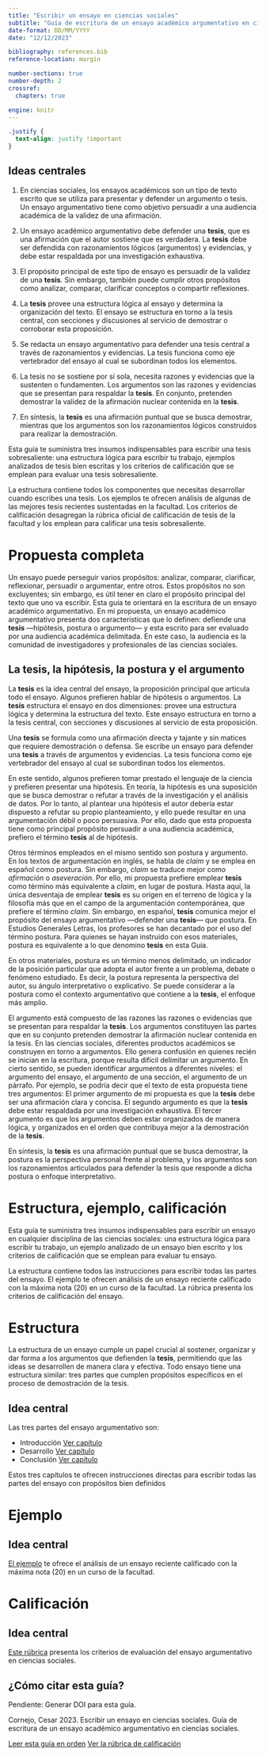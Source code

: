 ```yaml
---
title: "Escribir un ensayo en ciencias sociales"
subtitle: "Guía de escritura de un ensayo académico argumentativo en ciencias sociales"
date-format: DD/MM/YYYY
date: "12/12/2023"

bibliography: references.bib
reference-location: margin

number-sections: true
number-depth: 2
crossref:
  chapters: true

engine: knitr
---
```


```css
.justify {
  text-align: justify !important
}
```

:::: callout-tip
## Ideas centrales
::: justify
1.  En ciencias sociales, los ensayos académicos son un tipo de texto escrito que se utiliza para presentar y defender un argumento o tesis. Un ensayo argumentativo tiene como objetivo persuadir a una audiencia académica de la validez de una afirmación.

2.  Un ensayo académico argumentativo debe defender una **tesis**, que es una afirmación que el autor sostiene que es verdadera. La **tesis** debe ser defendida con razonamientos lógicos (argumentos) y evidencias, y debe estar respaldada por una investigación exhaustiva.

3.  El propósito principal de este tipo de ensayo es persuadir de la validez de una **tesis**. Sin embargo, también puede cumplir otros propósitos como analizar, comparar, clarificar conceptos o compartir reflexiones.

4.  La **tesis** provee una estructura lógica al ensayo y determina la organización del texto. El ensayo se estructura en torno a la tesis central, con secciones y discusiones al servicio de demostrar o corroborar esta proposición.

5.  Se redacta un ensayo argumentativo para defender una tesis central a través de razonamientos y evidencias. La tesis funciona como eje vertebrador del ensayo al cual se subordinan todos los elementos.

6.  La tesis no se sostiene por sí sola, necesita razones y evidencias que la sustenten o fundamenten. Los argumentos son las razones y evidencias que se presentan para respaldar la **tesis**. En conjunto, pretenden demostrar la validez de la afirmación nuclear contenida en la **tesis**.

7.  En síntesis, la **tesis** es una afirmación puntual que se busca demostrar, mientras que los argumentos son los razonamientos lógicos construidos para realizar la demostración.
:::
::::

::: justify
Esta guía te suministra tres insumos indispensables para escribir una tesis sobresaliente: una estructura lógica para escribir tu trabajo, ejemplos analizados de tesis bien escritas y los criterios de calificación que se emplean para evaluar una tesis sobresaliente.

La estructura contiene todos los componentes que necesitas desarrollar cuando escribes una tesis. Los ejemplos te ofrecen análisis de algunas de las mejores tesis recientes sustentadas en la facultad. Los criterios de calificación desagregan la rúbrica oficial de calificación de tesis de la facultad y los emplean para calificar una tesis sobresaliente.
:::

# Propuesta completa {.unnumbered}

::: justify
Un ensayo puede perseguir varios propósitos: analizar, comparar, clarificar, reflexionar, persuadir o argumentar, entre otros. Estos propósitos no son excluyentes; sin embargo, es útil tener en claro el propósito principal del texto que uno va escribir. Esta guía te orientará en la escritura de un ensayo académico argumentativo. En mi propuesta, un ensayo académico argumentativo presenta dos características que lo definen: defiende una **tesis** ---hipótesis, postura o argumento--- y esta escrito para ser evaluado por una audiencia académica delimitada. En este caso, la audiencia es la comunidad de investigadores y profesionales de las ciencias sociales.
:::

## La tesis, la hipótesis, la postura y el argumento {.unnumbered}

::: justify
La **tesis** es la idea central del ensayo, la proposición principal que articula todo el ensayo. Algunos prefieren hablar de hipótesis o argumentos. La **tesis** estructura el ensayo en dos dimensiones: provee una estructura lógica y determina la estructura del texto. Este ensayo estructura en torno a la tesis central, con secciones y discusiones al servicio de esta proposición.

Una **tesis** se formula como una afirmación directa y tajante y sin matices que requiere demostración o defensa. Se escribe un ensayo para defender una **tesis** a través de argumentos y evidencias. La tesis funciona como eje vertebrador del ensayo al cual se subordinan todos los elementos.

En este sentido, algunos prefieren tomar prestado el lenguaje de la ciencia y prefieren presentar una hipótesis. En teoría, la hipótesis es una suposición que se busca demostrar o refutar a través de la investigación y el análisis de datos. Por lo tanto, al plantear una hipótesis el autor debería estar dispuesto a refutar su propio planteamiento, y ello puede resultar en una argumentación débil o poco persuasiva. Por ello, dado que esta propuesta tiene como principal propósito persuadir a una audiencia académica, prefiero el término **tesis** al de hipótesis.

Otros términos empleados en el mismo sentido son postura y argumento. En los textos de argumentación en inglés, se habla de *claim* y se emplea en español como postura. Sin embargo, *claim* se traduce mejor como *afirmación* o *aseveración*. Por ello, mi propuesta prefiere emplear **tesis** como término más equivalente a *claim*, en lugar de postura. Hasta aquí, la única desventaja de emplear **tesis** es su origen en el terreno de lógica y la filosofía más que en el campo de la argumentación contemporánea, que prefiere el término *claim*. Sin embargo, en español, **tesis** comunica mejor el propósito del ensayo argumentativo ---defender una **tesis**--- que postura. En Estudios Generales Letras, los profesores se han decantado por el uso del término postura. Para quienes se hayan instruido con esos materiales, postura es equivalente a lo que denomino **tesis** en esta Guía.

En otros materiales, postura es un término menos delimitado, un indicador de la posición particular que adopta el autor frente a un problema, debate o fenómeno estudiado. Es decir, la postura representa la perspectiva del autor, su ángulo interpretativo o explicativo. Se puede considerar a la postura como el contexto argumentativo que contiene a la **tesis**, el enfoque más amplio.

El argumento está compuesto de las razones las razones o evidencias que se presentan para respaldar la **tesis**. Los argumentos constituyen las partes que en su conjunto pretenden demostrar la afirmación nuclear contenida en la tesis. En las ciencias sociales, diferentes productos académicos se construyen en torno a argumentos. Ello genera confusión en quienes recién se inician en la escritura, porque resulta difícil delimitar un argumento. En cierto sentido, se pueden identificar argumentos a diferentes niveles: el argumento del ensayo, el argumento de una sección, el argumento de un párrafo. Por ejemplo, se podría decir que el texto de esta propuesta tiene tres argumentos: El primer argumento de mi propuesta es que la **tesis** debe ser una afirmación clara y concisa. El segundo argumento es que la **tesis** debe estar respaldada por una investigación exhaustiva. El tercer argumento es que los argumentos deben estar organizados de manera lógica, y organizados en el orden que contribuya mejor a la demostración de la **tesis**.

En síntesis, la **tesis** es una afirmación puntual que se busca demostrar, la postura es la perspectiva personal frente al problema, y los argumentos son los razonamientos articulados para defender la tesis que responde a dicha postura o enfoque interpretativo.
:::

# Estructura, ejemplo, calificación {.unnumbered}

::: justify
Esta guía te suministra tres insumos indispensables para escribir un ensayo en cualquier disciplina de las ciencias sociales: una estructura lógica para escribir tu trabajo, un ejemplo analizado de un ensayo bien escrito y los criterios de calificación que se emplean para evaluar tu ensayo.

La estructura contiene todos las instrucciones para escribir todas las partes del ensayo. El ejemplo te ofrecen análisis de un ensayo reciente calificado con la máxima nota (20) en un curso de la facultad. La rúbrica presenta los criterios de calificación del ensayo.
:::

# Estructura

::: justify
La estructura de un ensayo cumple un papel crucial al sostener, organizar y dar forma a los argumentos que defienden la **tesis**, permitiendo que las ideas se desarrollen de manera clara y efectiva. Todo ensayo tiene una estructura similar: tres partes que cumplen propósitos específicos en el proceso de demostración de la tesis.
:::

::: callout-tip
## Idea central
Las tres partes del ensayo argumentativo son:

- Introducción [Ver capítulo](/ensayo/01-ensayo.qmd)
- Desarrollo [Ver capítulo](/ensayo/02-ensayo.qmd)
- Conclusión [Ver capítulo](/ensayo/03-ensayo.qmd)

Estos tres capítulos te ofrecen instrucciones directas para escribir todas las partes del ensayo con propósitos bien definidos

:::

# Ejemplo

::: callout-tip
## Idea central

[El ejemplo](/ej/cornejo2022.qmd) te ofrece el análisis de un ensayo reciente calificado con la máxima nota (20) en un curso de la facultad.
:::


# Calificación

::: callout-tip
## Idea central

[Este rúbrica](/resource/rubrica-ensayo.qmd) presenta los criterios de evaluación del ensayo argumentativo en ciencias sociales.
:::


## ¿Cómo citar esta guía? {.unnumbered}

Pendiente: Generar DOI para esta guía.

Cornejo, Cesar 2023. Escribir un ensayo en ciencias sociales. Guía de escritura de un ensayo académico argumentativo en ciencias sociales.

<p class="buttons" style="text-align:center;">

[<i class="bi bi-list-check"></i> Leer esta guía en orden](/ensayo/01-ensayo.qmd){.btn .btn-danger} [<i class="bi bi-arrow-up-right-square"></i> Ver la rúbrica de calificación](/resource/rubrica-ensayo.qmd){.btn .btn-danger}

</p>
